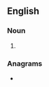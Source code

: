 ==English==

===Noun===
{{head|en|noun form}}

# {{plural of|en|molding}}

===Anagrams===
* {{anagrams|en|a=dgilmnos|Modglins}}